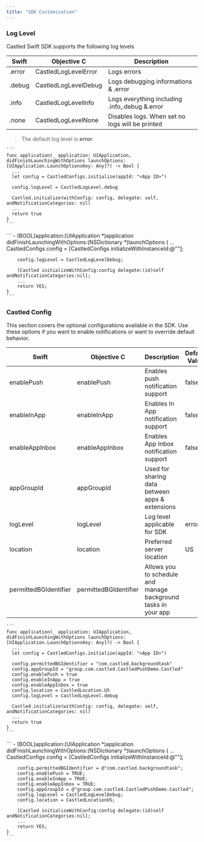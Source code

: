 ```yaml
---
title: "SDK Customization"
---
```


### Log Level

Castled Swift SDK supports the following log levels

| Swift     | Objective C          | Description                                     |
| --------- | -------------------- | ----------------------------------------------- |
| .error    | CastledLogLevelError | Logs errors                                     |
| .debug    | CastledLogLevelDebug | Logs debugging informations & .error            |
| .info     | CastledLogLevelInfo  | Logs everything including .info,.debug &.error  |
| .none     | CastledLogLevelNone  | Disables logs. When set no logs will be printed |

> The default log level is **error**

<Tabs>
  <Tab title="Swift">

    ```
    func application(_ application: UIApplication, didFinishLaunchingWithOptions launchOptions: [UIApplication.LaunchOptionsKey: Any]?) -> Bool {
      ...
      let config = CastledConfigs.initialize(appId: "<App ID>")

      config.logLevel = CastledLogLevel.debug

      Castled.initialize(withConfig: config, delegate: self, andNotificationCategories: nil)
      ...
      return true      
    }
    ```
  </Tab>
  <Tab title="Objective C">
    ```
    - (BOOL)application:(UIApplication *)application didFinishLaunchingWithOptions:(NSDictionary *)launchOptions {
        ...
        CastledConfigs config = [CastledConfigs initializeWithInstanceId:@"<App Id>"];

        config.logLevel = CastledLogLevelDebug;

        [Castled initializeWithConfig:config delegate:(id)self andNotificationCategories:nil];
        ...
        return YES;
    }
    ```
  </Tab>
</Tabs>

### Castled Config 

This section covers the optional configurations available in the SDK. Use these options if you want to enable notifications or want to override default behavior.

| Swift                 | Objective C            | Description                                                    | Default Value |
| --------------------- | ---------------------- | -------------------------------------------------------------- | ------------- |
| enablePush            | enablePush             | Enables push notification support                              | false         |
| enableInApp           | enableInApp            | Enables In App notification support                            | false         |
| enableAppInbox        | enableAppInbox         | Enables App Inbox notification support                         | false         |
| appGroupId            | appGroupId             | Used for sharing data between apps & extensions                |               |
| logLevel              | logLevel               | Log level applicable for SDK                                   | error         |
| location              | location               | Preferred server location                                      | US            |
| permittedBGIdentifier | permittedBGIdentifier  | Allows you to schedule and manage background tasks in your app |               |


<Tabs>
  <Tab title="Swift">

    ```
    func application(_ application: UIApplication, didFinishLaunchingWithOptions launchOptions: [UIApplication.LaunchOptionsKey: Any]?) -> Bool {
      ...
      let config = CastledConfigs.initialize(appId: "<App ID>")

      config.permittedBGIdentifier = "com.castled.backgroundtask"
      config.appGroupId = "group.com.castled.CastledPushDemo.Castled"
      config.enablePush = true
      config.enableInApp = true
      config.enableAppInbox = true
      config.location = CastledLocation.US
      config.logLevel = CastledLogLevel.debug

      Castled.initialize(withConfig: config, delegate: self, andNotificationCategories: nil)
      ...
      return true      
    }
    ```
  </Tab>
  <Tab title="Objective C">
    ```
    - (BOOL)application:(UIApplication *)application didFinishLaunchingWithOptions:(NSDictionary *)launchOptions {
        ...
        CastledConfigs config = [CastledConfigs initializeWithInstanceId:@"<App Id>"];

        config.permittedBGIdentifier = @"com.castled.backgroundtask";
        config.enablePush = TRUE;
        config.enableInApp = TRUE;
        config.enableAppInbox = TRUE;
        config.appGroupId = @"group.com.castled.CastledPushDemo.Castled";
        config.logLevel = CastledLogLevelDebug;
        config.location = CastledLocationUS;

        [Castled initializeWithConfig:config delegate:(id)self andNotificationCategories:nil];
        ...
        return YES;
    }
    ```
  </Tab>
</Tabs>


